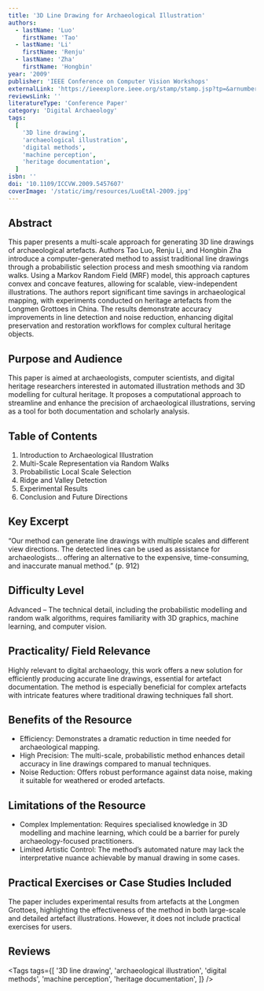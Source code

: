 ```yaml
---
title: '3D Line Drawing for Archaeological Illustration'
authors:
  - lastName: 'Luo'
    firstName: 'Tao'
  - lastName: 'Li'
    firstName: 'Renju'
  - lastName: 'Zha'
    firstName: 'Hongbin'
year: '2009'
publisher: 'IEEE Conference on Computer Vision Workshops'
externalLink: 'https://ieeexplore.ieee.org/stamp/stamp.jsp?tp=&arnumber=5457607'
reviewsLink: ''
literatureType: 'Conference Paper'
category: 'Digital Archaeology'
tags:
  [
    '3D line drawing',
    'archaeological illustration',
    'digital methods',
    'machine perception',
    'heritage documentation',
  ]
isbn: ''
doi: '10.1109/ICCVW.2009.5457607'
coverImage: '/static/img/resources/LuoEtAl-2009.jpg'
---
```


## Abstract

This paper presents a multi-scale approach for generating 3D line drawings of archaeological artefacts. Authors Tao Luo, Renju Li, and Hongbin Zha introduce a computer-generated method to assist traditional line drawings through a probabilistic selection process and mesh smoothing via random walks. Using a Markov Random Field (MRF) model, this approach captures convex and concave features, allowing for scalable, view-independent illustrations. The authors report significant time savings in archaeological mapping, with experiments conducted on heritage artefacts from the Longmen Grottoes in China. The results demonstrate accuracy improvements in line detection and noise reduction, enhancing digital preservation and restoration workflows for complex cultural heritage objects.

## Purpose and Audience

This paper is aimed at archaeologists, computer scientists, and digital heritage researchers interested in automated illustration methods and 3D modelling for cultural heritage. It proposes a computational approach to streamline and enhance the precision of archaeological illustrations, serving as a tool for both documentation and scholarly analysis.

## Table of Contents

1. Introduction to Archaeological Illustration
2. Multi-Scale Representation via Random Walks
3. Probabilistic Local Scale Selection
4. Ridge and Valley Detection
5. Experimental Results
6. Conclusion and Future Directions

## Key Excerpt

“Our method can generate line drawings with multiple scales and different view directions. The detected lines can be used as assistance for archaeologists... offering an alternative to the expensive, time-consuming, and inaccurate manual method.” (p. 912)

## Difficulty Level

Advanced – The technical detail, including the probabilistic modelling and random walk algorithms, requires familiarity with 3D graphics, machine learning, and computer vision.

## Practicality/ Field Relevance

Highly relevant to digital archaeology, this work offers a new solution for efficiently producing accurate line drawings, essential for artefact documentation. The method is especially beneficial for complex artefacts with intricate features where traditional drawing techniques fall short.

## Benefits of the Resource

- Efficiency: Demonstrates a dramatic reduction in time needed for archaeological mapping.
- High Precision: The multi-scale, probabilistic method enhances detail accuracy in line drawings compared to manual techniques.
- Noise Reduction: Offers robust performance against data noise, making it suitable for weathered or eroded artefacts.

## Limitations of the Resource

- Complex Implementation: Requires specialised knowledge in 3D modelling and machine learning, which could be a barrier for purely archaeology-focused practitioners.
- Limited Artistic Control: The method’s automated nature may lack the interpretative nuance achievable by manual drawing in some cases.

## Practical Exercises or Case Studies Included

The paper includes experimental results from artefacts at the Longmen Grottoes, highlighting the effectiveness of the method in both large-scale and detailed artefact illustrations. However, it does not include practical exercises for users.

## Reviews

<Tags
  tags={[
    '3D line drawing',
    'archaeological illustration',
    'digital methods',
    'machine perception',
    'heritage documentation',
  ]}
/>

